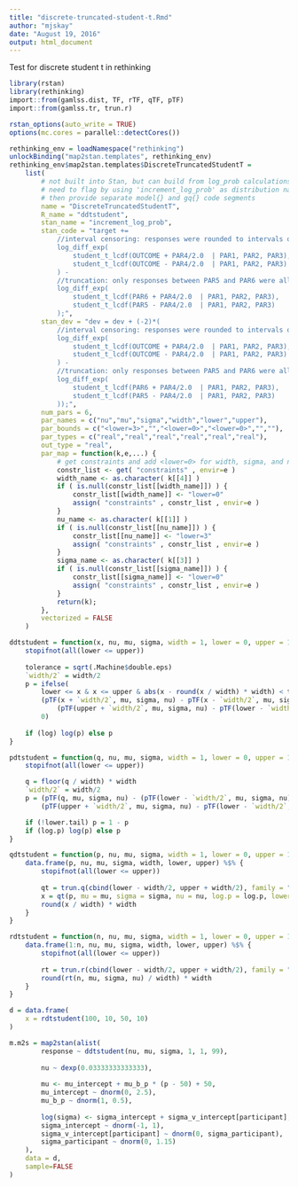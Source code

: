 ```yaml
---
title: "discrete-truncated-student-t.Rmd"
author: "mjskay"
date: "August 19, 2016"
output: html_document
---
```


Test for discrete student t in rethinking

```r
library(rstan)
library(rethinking)
import::from(gamlss.dist, TF, rTF, qTF, pTF)
import::from(gamlss.tr, trun.r)
```

```r
rstan_options(auto_write = TRUE)
options(mc.cores = parallel::detectCores())
```

```r
rethinking_env = loadNamespace("rethinking")
unlockBinding("map2stan.templates", rethinking_env)
rethinking_env$map2stan.templates$DiscreteTruncatedStudentT = 
    list(
        # not built into Stan, but can build from log_prob calculations
        # need to flag by using 'increment_log_prob' as distribution name
        # then provide separate model{} and gq{} code segments
        name = "DiscreteTruncatedStudentT",
        R_name = "ddtstudent",
        stan_name = "increment_log_prob",
        stan_code = "target += 
            //interval censoring: responses were rounded to intervals of size PAR4
            log_diff_exp(
                student_t_lcdf(OUTCOME + PAR4/2.0  | PAR1, PAR2, PAR3),
                student_t_lcdf(OUTCOME - PAR4/2.0  | PAR1, PAR2, PAR3)
            ) - 
            //truncation: only responses between PAR5 and PAR6 were allowed
            log_diff_exp(
                student_t_lcdf(PAR6 + PAR4/2.0  | PAR1, PAR2, PAR3),
                student_t_lcdf(PAR5 - PAR4/2.0  | PAR1, PAR2, PAR3)
            );",
        stan_dev = "dev = dev + (-2)*(
            //interval censoring: responses were rounded to intervals of size PAR4
            log_diff_exp(
                student_t_lcdf(OUTCOME + PAR4/2.0  | PAR1, PAR2, PAR3),
                student_t_lcdf(OUTCOME - PAR4/2.0  | PAR1, PAR2, PAR3)
            ) - 
            //truncation: only responses between PAR5 and PAR6 were allowed
            log_diff_exp(
                student_t_lcdf(PAR6 + PAR4/2.0  | PAR1, PAR2, PAR3),
                student_t_lcdf(PAR5 - PAR4/2.0  | PAR1, PAR2, PAR3)
            ));",
        num_pars = 6,
        par_names = c("nu","mu","sigma","width","lower","upper"),
        par_bounds = c("<lower=3>","","<lower=0>","<lower=0>","",""),
        par_types = c("real","real","real","real","real","real"),
        out_type = "real",
        par_map = function(k,e,...) {
            # get constraints and add <lower=0> for width, sigma, and nu
            constr_list <- get( "constraints" , envir=e )
            width_name <- as.character( k[[4]] )
            if ( is.null(constr_list[[width_name]]) ) {
                constr_list[[width_name]] <- "lower=0"
                assign( "constraints" , constr_list , envir=e )
            }
            nu_name <- as.character( k[[1]] )
            if ( is.null(constr_list[[nu_name]]) ) {
                constr_list[[nu_name]] <- "lower=3"
                assign( "constraints" , constr_list , envir=e )
            }
            sigma_name <- as.character( k[[3]] )
            if ( is.null(constr_list[[sigma_name]]) ) {
                constr_list[[sigma_name]] <- "lower=0"
                assign( "constraints" , constr_list , envir=e )
            }
            return(k);
        },
        vectorized = FALSE
    )
```

```r
ddtstudent = function(x, nu, mu, sigma, width = 1, lower = 0, upper = 100, log = FALSE) {
    stopifnot(all(lower <= upper))
    
    tolerance = sqrt(.Machine$double.eps)
    `width/2` = width/2
    p = ifelse(
        lower <= x & x <= upper & abs(x - round(x / width) * width) < tolerance, 
        (pTF(x + `width/2`, mu, sigma, nu) - pTF(x - `width/2`, mu, sigma, nu)) / 
            (pTF(upper + `width/2`, mu, sigma, nu) - pTF(lower - `width/2`, mu, sigma, nu)),
        0)
    
    if (log) log(p) else p
}

pdtstudent = function(q, nu, mu, sigma, width = 1, lower = 0, upper = 100, log.p = FALSE, lower.tail = TRUE) {
    stopifnot(all(lower <= upper))

    q = floor(q / width) * width
    `width/2` = width/2
    p = (pTF(q, mu, sigma, nu) - (pTF(lower - `width/2`, mu, sigma, nu))) /
        (pTF(upper + `width/2`, mu, sigma, nu) - pTF(lower - `width/2`, mu, sigma, nu))

    if (!lower.tail) p = 1 - p 
    if (log.p) log(p) else p
}

qdtstudent = function(p, nu, mu, sigma, width = 1, lower = 0, upper = 100, log.p = FALSE, lower.tail = TRUE) {
    data.frame(p, nu, mu, sigma, width, lower, upper) %$% {
        stopifnot(all(lower <= upper))
        
        qt = trun.q(cbind(lower - width/2, upper + width/2), family = "TF", type="both", varying=TRUE)
        x = qt(p, mu = mu, sigma = sigma, nu = nu, log.p = log.p, lower.tail = lower.tail)
        round(x / width) * width
    }
}

rdtstudent = function(n, nu, mu, sigma, width = 1, lower = 0, upper = 100) {
    data.frame(1:n, nu, mu, sigma, width, lower, upper) %$% {
        stopifnot(all(lower <= upper))
        
        rt = trun.r(cbind(lower - width/2, upper + width/2), family = "TF", type="both", varying=TRUE)
        round(rt(n, mu, sigma, nu) / width) * width
    }
}
```

```r
d = data.frame(
    x = rdtstudent(100, 10, 50, 10)
)
```

```r
m.m2s = map2stan(alist(
        response ~ ddtstudent(nu, mu, sigma, 1, 1, 99),
    
        nu ~ dexp(0.03333333333333),
    
        mu <- mu_intercept + mu_b_p * (p - 50) + 50,
        mu_intercept ~ dnorm(0, 2.5),
        mu_b_p ~ dnorm(1, 0.5),
    
        log(sigma) <- sigma_intercept + sigma_v_intercept[participant],
        sigma_intercept ~ dnorm(-1, 1),
        sigma_v_intercept[participant] ~ dnorm(0, sigma_participant),
        sigma_participant ~ dnorm(0, 1.15)
    ),
    data = d,
    sample=FALSE
)
```

